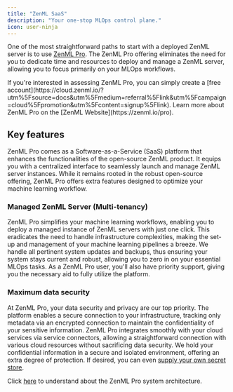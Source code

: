 ```yaml
---
title: "ZenML SaaS"
description: "Your one-stop MLOps control plane."
icon: user-ninja
---
```


One of the most straightforward paths to start with a deployed ZenML server is to use [ZenML Pro](https://zenml.io/pro). The ZenML Pro offering eliminates the need for you to dedicate time and resources to deploy and manage a ZenML server, allowing you to focus primarily on your MLOps workflows.

<Info>
  If you're interested in assessing ZenML Pro, you can simply create a [free account](https://cloud.zenml.io/?utm%5Fsource=docs&utm%5Fmedium=referral%5Flink&utm%5Fcampaign=cloud%5Fpromotion&utm%5Fcontent=signup%5Flink). Learn more about ZenML Pro on the [ZenML Website](https://zenml.io/pro).
</Info>

## Key features

ZenML Pro comes as a Software-as-a-Service (SaaS) platform that enhances the functionalities of the open-source ZenML product. It equips you with a centralized interface to seamlessly launch and manage ZenML server instances. While it remains rooted in the robust open-source offering, ZenML Pro offers extra features designed to optimize your machine learning workflow.

### Managed ZenML Server (Multi-tenancy)

ZenML Pro simplifies your machine learning workflows, enabling you to deploy a managed instance of ZenML servers with just one click. This eradicates the need to handle infrastructure complexities, making the set-up and management of your machine learning pipelines a breeze. We handle all pertinent system updates and backups, thus ensuring your system stays current and robust, allowing you to zero in on your essential MLOps tasks. As a ZenML Pro user, you'll also have priority support, giving you the necessary aid to fully utilize the platform.

### Maximum data security

At ZenML Pro, your data security and privacy are our top priority. The platform enables a secure connection to your infrastructure, tracking only metadata via an encrypted connection to maintain the confidentiality of your sensitive information. ZenML Pro integrates smoothly with your cloud services via service connectors, allowing a straightforward connection with various cloud resources without sacrificing data security. We hold your confidential information in a secure and isolated environment, offering an extra degree of protection. If desired, you can even [supply your own secret store](/versions/0.66.0/getting-started/deploying-zenml/manage-the-deployed-services/custom-secret-stores).

Click [here](/versions/0.66.0/getting-started/zenml-pro/system-architectures) to understand about the ZenML Pro system architecture.

